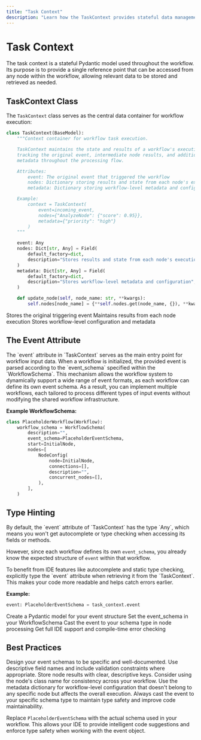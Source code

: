 ```yaml
---
title: "Task Context"
description: "Learn how the TaskContext provides stateful data management throughout workflow execution, enabling seamless data sharing between nodes."
---
```


# Task Context

<Info>
The task context is a stateful Pydantic model used throughout the workflow. Its purpose is to provide a single reference point that can be accessed from any node within the workflow, allowing relevant data to be stored and retrieved as needed.
</Info>

## TaskContext Class

The `TaskContext` class serves as the central data container for workflow execution:

```python
class TaskContext(BaseModel):
    """Context container for workflow task execution.

    TaskContext maintains the state and results of a workflow's execution,
    tracking the original event, intermediate node results, and additional
    metadata throughout the processing flow.

    Attributes:
        event: The original event that triggered the workflow
        nodes: Dictionary storing results and state from each node's execution
        metadata: Dictionary storing workflow-level metadata and configuration

    Example:
        context = TaskContext(
            event=incoming_event,
            nodes={"AnalyzeNode": {"score": 0.95}},
            metadata={"priority": "high"}
        )
    """

    event: Any
    nodes: Dict[str, Any] = Field(
        default_factory=dict,
        description="Stores results and state from each node's execution",
    )
    metadata: Dict[str, Any] = Field(
        default_factory=dict,
        description="Stores workflow-level metadata and configuration",
    )

    def update_node(self, node_name: str, **kwargs):
        self.nodes[node_name] = {**self.nodes.get(node_name, {}), **kwargs}
```

<CardGroup cols={3}>
  <Card title="Event Data" icon="inbox">
    Stores the original triggering event
  </Card>
  <Card title="Node Results" icon="nodes">
    Maintains results from each node execution
  </Card>
  <Card title="Metadata" icon="tag">
    Stores workflow-level configuration and metadata
  </Card>
</CardGroup>

## The Event Attribute

<Tabs>
  <Tab title="Overview">
    The `event` attribute in `TaskContext` serves as the main entry point for workflow input data. When a workflow is initialized, the provided event is parsed according to the `event_schema` specified within the `WorkflowSchema`.
  </Tab>
  <Tab title="Dynamic Support">
    This mechanism allows the workflow system to dynamically support a wide range of event formats, as each workflow can define its own event schema. As a result, you can implement multiple workflows, each tailored to process different types of input events without modifying the shared workflow infrastructure.
  </Tab>
</Tabs>

**Example WorkflowSchema:**

```python
class PlaceholderWorkflow(Workflow):
    workflow_schema = WorkflowSchema(
        description="",
        event_schema=PlaceholderEventSchema,
        start=InitialNode,
        nodes=[
            NodeConfig(
                node=InitialNode,
                connections=[],
                description="",
                concurrent_nodes=[],
            ),
        ],
    )
```

## Type Hinting

<Warning>
By default, the `event` attribute of `TaskContext` has the type `Any`, which means you won't get autocomplete or type checking when accessing its fields or methods.
</Warning>

However, since each workflow defines its own `event_schema`, you already know the expected structure of `event` within that workflow.

<Tip>
To benefit from IDE features like autocomplete and static type checking, explicitly type the `event` attribute when retrieving it from the `TaskContext`. This makes your code more readable and helps catch errors earlier.
</Tip>

**Example:**

```python
event: PlaceholderEventSchema = task_context.event
```

<Steps>
  <Step title="Define Event Schema">
    Create a Pydantic model for your event structure
  </Step>
  <Step title="Configure Workflow">
    Set the event_schema in your WorkflowSchema
  </Step>
  <Step title="Type the Event">
    Cast the event to your schema type in node processing
  </Step>
  <Step title="Enjoy Type Safety">
    Get full IDE support and compile-time error checking
  </Step>
</Steps>

## Best Practices

<AccordionGroup>
  <Accordion title="Event Schema Design">
    Design your event schemas to be specific and well-documented. Use descriptive field names and include validation constraints where appropriate.
  </Accordion>
  
  <Accordion title="Node Result Storage">
    Store node results with clear, descriptive keys. Consider using the node's class name for consistency across your workflow.
  </Accordion>
  
  <Accordion title="Metadata Usage">
    Use the metadata dictionary for workflow-level configuration that doesn't belong to any specific node but affects the overall execution.
  </Accordion>
  
  <Accordion title="Type Safety">
    Always cast the event to your specific schema type to maintain type safety and improve code maintainability.
  </Accordion>
</AccordionGroup>

Replace `PlaceholderEventSchema` with the actual schema used in your workflow. This allows your IDE to provide intelligent code suggestions and enforce type safety when working with the event object.